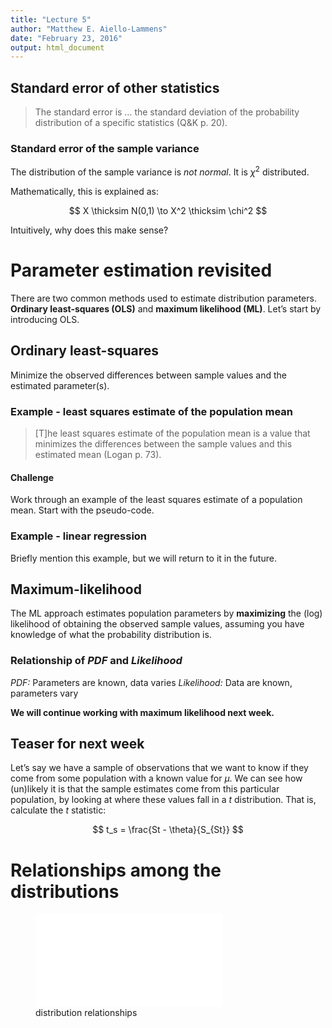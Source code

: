 ```yaml
---
title: "Lecture 5"
author: "Matthew E. Aiello-Lammens"
date: "February 23, 2016"
output: html_document
---
```


## Standard error of other statistics

> The standard error is ... the standard deviation of the probability distribution of a specific statistics (Q&K p. 20).

### Standard error of the sample variance

The distribution of the sample variance is *not normal*. It is $\chi^2$ distributed.

Mathematically, this is explained as:

$$
X \thicksim N(0,1) \to X^2 \thicksim \chi^2
$$

Intuitively, why does this make sense?

# Parameter estimation revisited

There are two common methods used to estimate distribution parameters. 
**Ordinary least-squares (OLS)** and **maximum likelihood (ML)**.
Let's start by introducing OLS.

## Ordinary least-squares

Minimize the observed differences between sample values and the estimated parameter(s).

### Example - least squares estimate of the population mean

> [T]he least squares estimate of the population mean is a value that minimizes the differences between the sample values and this estimated mean (Logan p. 73).

#### Challenge

Work through an example of the least squares estimate of a population mean.
Start with the pseudo-code.

### Example - linear regression

Briefly mention this example, but we will return to it in the future.

## Maximum-likelihood

The ML approach estimates population parameters by **maximizing** the (log) likelihood of obtaining the observed sample values, assuming you have knowledge of what the probability distribution is.

### Relationship of *PDF* and *Likelihood*

*PDF:* Parameters are known, data varies
*Likelihood:* Data are known, parameters vary

**We will continue working with maximum likelihood next week.**


## Teaser for next week

Let's say we have a sample of observations that we want to know if they come from some population with a known value for $\mu$. 
We can see how (un)likely it is that the sample estimates come from this particular population, by looking at where these values fall in a *t* distribution. That is, calculate the *t* statistic:

$$
t_s = \frac{St - \theta}{S_{St}}
$$

# Relationships among the distributions

![distribution relationships](/Volumes/Garage/Professional-Annex/SBU-Grad-School/SBU-Teaching/Biometry-BEE-552-SP13/Figure adapted from Leemis (1986).pdf) 

